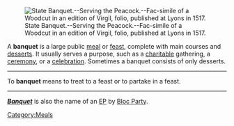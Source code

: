 [[Image:State Banquet Serving the Peacock Fac simile of a Woodcut in an edition of Virgil folio published at Lyons in 1517.png|thumb|right|State Banquet.--Serving the Peacock.--Fac-simile of a Woodcut in an edition of Virgil, folio, published at Lyons in 1517.]]

A '''banquet''' is a large public [[meal]] or [[feast]], complete with main courses and [[dessert]]s.  It usually serves a purpose, such as a [[charity|charitable]] gathering, a [[ceremony]], or a [[celebration (party)|celebration]].  Sometimes a banquet consists of only desserts.

----

To '''banquet''' means to treat to a feast or to partake in a feast.

----

'''''[[Banquet (Bloc Party EP)|Banquet]]''''' is also the name of an [[EP (music CD)|EP]] by [[Bloc Party]].

{{disambig}}

[[Category:Meals]]